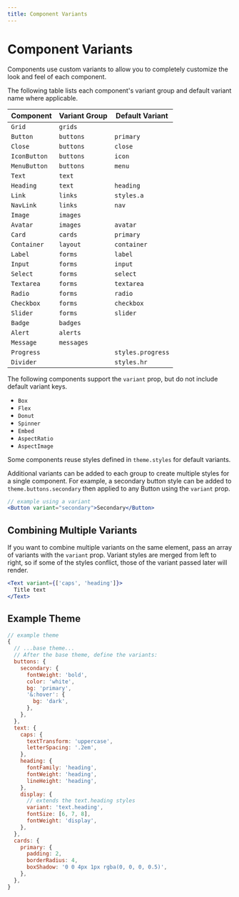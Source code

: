 ```yaml
---
title: Component Variants
---
```



# Component Variants

Components use custom variants to allow you to completely customize the look and feel of each component.

The following table lists each component's variant group and default variant name where applicable.

| Component    | Variant Group | Default Variant   |
| ------------ | ------------- | ----------------- |
| `Grid`       | `grids`       |
| `Button`     | `buttons`     | `primary`         |
| `Close`      | `buttons`     | `close`           |
| `IconButton` | `buttons`     | `icon`            |
| `MenuButton` | `buttons`     | `menu`            |
| `Text`       | `text`        |
| `Heading`    | `text`        | `heading`         |
| `Link`       | `links`       | `styles.a`        |
| `NavLink`    | `links`       | `nav`             |
| `Image`      | `images`      |
| `Avatar`     | `images`      | `avatar`          |
| `Card`       | `cards`       | `primary`         |
| `Container`  | `layout`      | `container`       |
| `Label`      | `forms`       | `label`           |
| `Input`      | `forms`       | `input`           |
| `Select`     | `forms`       | `select`          |
| `Textarea`   | `forms`       | `textarea`        |
| `Radio`      | `forms`       | `radio`           |
| `Checkbox`   | `forms`       | `checkbox`        |
| `Slider`     | `forms`       | `slider`          |
| `Badge`      | `badges`      |
| `Alert`      | `alerts`      |
| `Message`    | `messages`    |
| `Progress`   |               | `styles.progress` |
| `Divider`    |               | `styles.hr`       |

The following components support the `variant` prop, but do not include default variant keys.

- `Box`
- `Flex`
- `Donut`
- `Spinner`
- `Embed`
- `AspectRatio`
- `AspectImage`

<Note>

Some components reuse styles defined in `theme.styles` for default variants.

</Note>

Additional variants can be added to each group to create multiple styles for a single component.
For example, a secondary button style can be added to `theme.buttons.secondary` then applied to any Button using the `variant` prop.

```jsx
// example using a variant
<Button variant="secondary">Secondary</Button>
```

## Combining Multiple Variants

 If you want to combine multiple variants on the same element, pass an array of variants with the `variant` prop.
 Variant styles are merged from left to right, so if some of the styles conflict, those of the variant passed later will render.

 ```jsx live=true
 <Text variant={['caps', 'heading']}>
   Title text
 </Text>
 ```

## Example Theme

```js
// example theme
{
  // ...base theme...
  // After the base theme, define the variants:
  buttons: {
    secondary: {
      fontWeight: 'bold',
      color: 'white',
      bg: 'primary',
      '&:hover': {
        bg: 'dark',
      },
    },
  },
  text: {
    caps: {
      textTransform: 'uppercase',
      letterSpacing: '.2em',
    },
    heading: {
      fontFamily: 'heading',
      fontWeight: 'heading',
      lineHeight: 'heading',
    },
    display: {
      // extends the text.heading styles
      variant: 'text.heading',
      fontSize: [6, 7, 8],
      fontWeight: 'display',
    },
  },
  cards: {
    primary: {
      padding: 2,
      borderRadius: 4,
      boxShadow: '0 0 4px 1px rgba(0, 0, 0, 0.5)',
    },
  },
}
```
